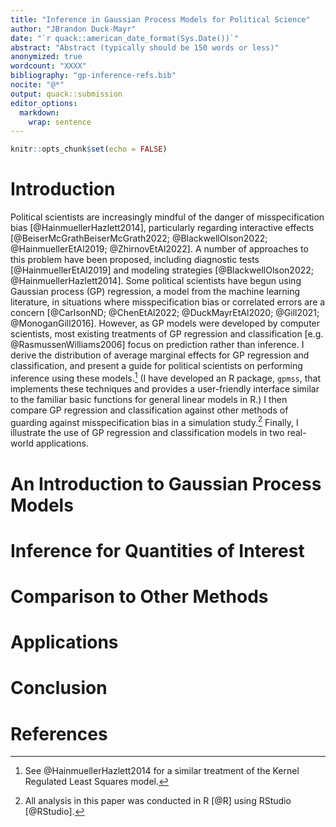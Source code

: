 ```yaml
---
title: "Inference in Gaussian Process Models for Political Science"
author: "JBrandon Duck-Mayr"
date: "`r quack::american_date_format(Sys.Date())`"
abstract: "Abstract (typically should be 150 words or less)"
anonymized: true
wordcount: "XXXX"
bibliography: "gp-inference-refs.bib"
nocite: "@*"
output: quack::submission
editor_options:
  markdown:
    wrap: sentence
---
```


```r
knitr::opts_chunk$set(echo = FALSE)
```

# Introduction

Political scientists are increasingly mindful of the danger of misspecification bias [@HainmuellerHazlett2014], particularly regarding interactive effects [@BeiserMcGrathBeiserMcGrath2022; @BlackwellOlson2022; @HainmuellerEtAl2019; @ZhirnovEtAl2022].
A number of approaches to this problem have been proposed, including diagnostic tests [@HainmuellerEtAl2019] and modeling strategies [@BlackwellOlson2022; @HainmuellerHazlett2014].
Some political scientists have begun using Gaussian process (GP) regression, a model from the machine learning literature, in situations where misspecification bias or correlated errors are a concern [@CarlsonND; @ChenEtAl2022; @DuckMayrEtAl2020; @Gill2021; @MonoganGill2016].
However, as GP models were developed by computer scientists, most existing treatments of GP regression and classification [e.g. @RasmussenWilliams2006] focus on prediction rather than inference.
I derive the distribution of average marginal effects for GP regression and classification, and present a guide for political scientists on performing inference using these models.[^1]
(I have developed an R package, `gpmss`, that implements these techniques and provides a user-friendly interface similar to the familiar basic functions for general linear models in R.)
I then compare GP regression and classification against other methods of guarding against misspecification bias in a simulation study.[^2]
Finally, I illustrate the use of GP regression and classification models in two real-world applications.

[^1]: See @HainmuellerHazlett2014 for a similar treatment of the Kernel Regulated Least Squares model.

[^2]: All analysis in this paper was conducted in R [@R] using RStudio [@RStudio].

# An Introduction to Gaussian Process Models

# Inference for Quantities of Interest

# Comparison to Other Methods

# Applications

# Conclusion

# References
